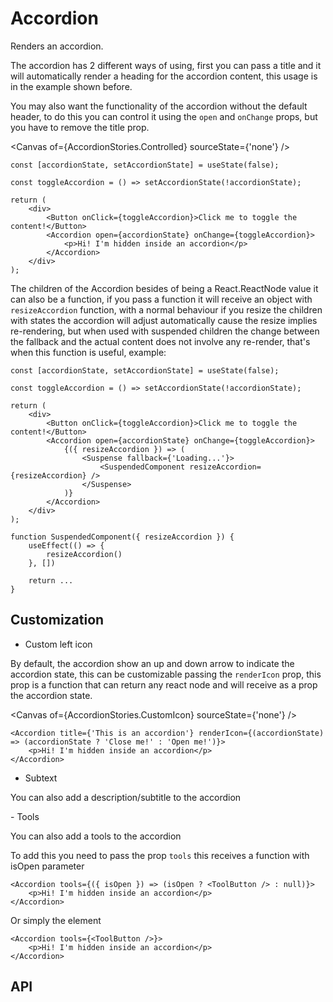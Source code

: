 

<Meta of={AccordionStories} />

# Accordion

Renders an accordion.

<Canvas of={AccordionStories.Primary} />

The accordion has 2 different ways of using, first you can pass a title and it will automatically render a heading for the accordion content, this usage is in the example shown before.

You may also want the functionality of the accordion without the default header, to do this you can control it using the `open` and `onChange` props, but you have to remove the title prop.

<Canvas of={AccordionStories.Controlled} sourceState={'none'} />

```tsx
const [accordionState, setAccordionState] = useState(false);

const toggleAccordion = () => setAccordionState(!accordionState);

return (
    <div>
        <Button onClick={toggleAccordion}>Click me to toggle the content!</Button>
        <Accordion open={accordionState} onChange={toggleAccordion}>
            <p>Hi! I'm hidden inside an accordion</p>
        </Accordion>
    </div>
);
```

The children of the Accordion besides of being a React.ReactNode value it can also be a function, if you pass a function it will
receive an object with `resizeAccordion` function, with a normal behaviour if you resize the children with states the accordion will
adjust automatically cause the resize implies re-rendering, but when used with suspended children the change between the fallback and the
actual content does not involve any re-render, that's when this function is useful, example:

```tsx
const [accordionState, setAccordionState] = useState(false);

const toggleAccordion = () => setAccordionState(!accordionState);

return (
    <div>
        <Button onClick={toggleAccordion}>Click me to toggle the content!</Button>
        <Accordion open={accordionState} onChange={toggleAccordion}>
            {({ resizeAccordion }) => (
                <Suspense fallback={'Loading...'}>
                    <SuspendedComponent resizeAccordion={resizeAccordion} />
                </Suspense>
            )}
        </Accordion>
    </div>
);

function SuspendedComponent({ resizeAccordion }) {
    useEffect(() => {
        resizeAccordion()
    }, [])

    return ...
}
```

## Customization

-   Custom left icon

By default, the accordion show an up and down arrow to indicate the accordion state, this can be customizable passing the `renderIcon` prop, this prop is a function that can return any react node and will receive as a prop the accordion state.

<Canvas of={AccordionStories.CustomIcon} sourceState={'none'} />

```tsx
<Accordion title={'This is an accordion'} renderIcon={(accordionState) => (accordionState ? 'Close me!' : 'Open me!')}>
    <p>Hi! I'm hidden inside an accordion</p>
</Accordion>
```

-   Subtext

You can also add a description/subtitle to the accordion

<Canvas of={AccordionStories.Subtext} />- Tools

You can also add a tools to the accordion

<Canvas of={AccordionStories.Tools} />

To add this you need to pass the prop `tools` this receives a function with isOpen parameter

```tsx
<Accordion tools={({ isOpen }) => (isOpen ? <ToolButton /> : null)}>
    <p>Hi! I'm hidden inside an accordion</p>
</Accordion>
```

Or simply the element

```tsx
<Accordion tools={<ToolButton />}>
    <p>Hi! I'm hidden inside an accordion</p>
</Accordion>
```

## API

<ArgTypes of={AccordionStories} />
